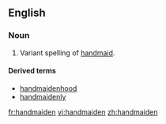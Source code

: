 ==English==

===Noun===
{{en-noun}}

#Variant spelling of [[handmaid]].

====Derived terms====
* [[handmaidenhood]]
* [[handmaidenly]]

[[fr:handmaiden]]
[[vi:handmaiden]]
[[zh:handmaiden]]